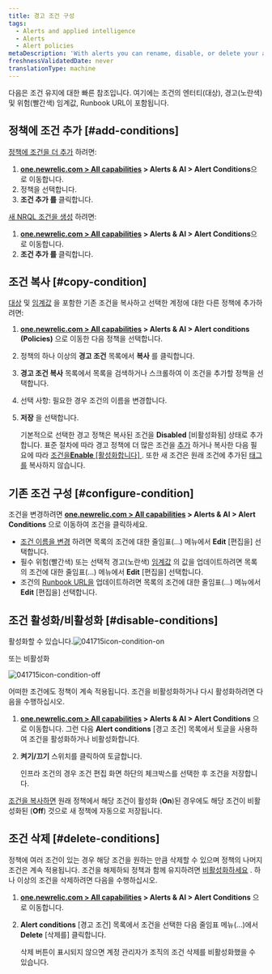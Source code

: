 ```yaml
---
title: 경고 조건 구성
tags:
  - Alerts and applied intelligence
  - Alerts
  - Alert policies
metaDescription: 'With alerts you can rename, disable, or delete your alert policies, as well as update or remove their conditions and channels.'
freshnessValidatedDate: never
translationType: machine
---
```




다음은 조건 유지에 대한 빠른 참조입니다. 여기에는 조건의 엔터티(대상), 경고(노란색) 및 위험(빨간색) 임계값, Runbook URL이 포함됩니다.

## 정책에 조건 추가 [#add-conditions]

[정책에 조건을 더 추가](/docs/alerts/new-relic-alerts-beta/configuring-alert-policies/define-alert-conditions) 하려면:

1. **[one.newrelic.com > All capabilities](https://one.newrelic.com/all-capabilities) > Alerts & AI > Alert Conditions**으로 이동합니다.
2. 정책을 선택합니다.
3. **조건 추가 를** 클릭합니다.

[새 NRQL 조건을 생성](/docs/alerts-applied-intelligence/new-relic-alerts/alert-conditions/create-nrql-alert-conditions) 하려면:

1. **[one.newrelic.com > All capabilities](https://one.newrelic.com/all-capabilities) > Alerts & AI > Alert Conditions**으로 이동합니다.
2. **조건 추가 를** 클릭합니다.

## 조건 복사 [#copy-condition]

[대상](/docs/apm/new-relic-apm/getting-started/glossary#alert-target) 및 [임계값](/docs/apm/new-relic-apm/getting-started/glossary#alert-threshold) 을 포함한 기존 조건을 복사하고 선택한 계정에 대한 다른 정책에 추가하려면:

1. **[one.newrelic.com > All capabilities](https://one.newrelic.com/all-capabilities) > Alerts & AI > Alert conditions (Policies)** 으로 이동한 다음 정책을 선택합니다.

2. 정책의 하나 이상의 **경고 조건** 목록에서 **복사** 를 클릭합니다.

3. **경고 조건 복사** 목록에서 목록을 검색하거나 스크롤하여 이 조건을 추가할 정책을 선택합니다.

4. 선택 사항: 필요한 경우 조건의 이름을 변경합니다.

5. **저장** 을 선택합니다.

   기본적으로 선택한 경고 정책은 복사된 조건을 **Disabled** \[비활성화됨] 상태로 추가합니다. 표준 절차에 따라 경고 정책에 더 많은 조건을 [추가](/docs/alerts/new-relic-alerts-beta/configuring-alert-policies/define-alert-conditions) 하거나 복사한 다음 필요에 따라 [조건을**Enable** \[활성화합니다\] ](/docs/alerts/new-relic-alerts-beta/updating-alert-policies/disable-or-delete-alert-policies-conditions#condition-on-off). 또한 새 조건은 원래 조건에 추가된 [태그를](/docs/new-relic-solutions/new-relic-one/core-concepts/use-tags-help-organize-find-your-data/#add-via-ui-api) 복사하지 않습니다.

## 기존 조건 구성 [#configure-condition]

조건을 변경하려면 **[one.newrelic.com > All capabilities](https://one.newrelic.com/all-capabilities) > Alerts & AI > Alert Conditions** 으로 이동하여 조건을 클릭하세요.

* [조건 이름을 변경](/docs/alerts/new-relic-alerts-beta/configuring-alert-policies/define-alert-conditions#rename-condition) 하려면 목록의 조건에 대한 줄임표(...) 메뉴에서 **Edit** \[편집을] 선택합니다.
* 필수 위험(빨간색) 또는 선택적 경고(노란색) [임계값](/docs/alerts/new-relic-alerts-beta/configuring-alert-policies/define-thresholds-trigger-alert) 의 값을 업데이트하려면 목록의 조건에 대한 줄임표(...) 메뉴에서 **Edit** \[편집을] 선택합니다.
* 조건의 [Runbook URL을](/docs/alerts/new-relic-alerts-beta/reviewing-alert-incidents/provide-runbook-instructions-alerts) 업데이트하려면 목록의 조건에 대한 줄임표(...) 메뉴에서 **Edit** \[편집을] 선택합니다.

## 조건 활성화/비활성화 [#disable-conditions]

활성화할 수 있습니다.<img title="Alerts v3: Condition enabled" alt="041715icon-condition-on" src={accountsConditionOn}/>

또는 비활성화

<img title="Alerts v3: Condition disabled" alt="041715icon-condition-off" src={accountsConditionOff}/>

어떠한 조건에도 정책이 계속 적용됩니다. 조건을 비활성화하거나 다시 활성화하려면 다음을 수행하십시오.

1. **[one.newrelic.com > All capabilities](https://one.newrelic.com/all-capabilities) > Alerts & AI > Alert Conditions** 으로 이동합니다. 그런 다음 **Alert conditions** \[경고 조건] 목록에서 토글을 사용하여 조건을 활성화하거나 비활성화합니다.

2. **켜기/끄기** 스위치를 클릭하여 토글합니다.

   <Callout variant="tip">
     인프라 조건의 경우 조건 편집 화면 하단의 체크박스를 선택한 후 조건을 저장합니다.
   </Callout>

[조건을 복사하면](/docs/alerts/new-relic-alerts-beta/updating-alert-policies/copy-alert-conditions) 원래 정책에서 해당 조건이 활성화 (**On**)된 경우에도 해당 조건이 비활성화된 (**Off**) 것으로 새 정책에 자동으로 저장됩니다.

## 조건 삭제 [#delete-conditions]

정책에 여러 조건이 있는 경우 해당 조건을 원하는 만큼 삭제할 수 있으며 정책의 나머지 조건은 계속 적용됩니다. 조건을 해제하되 정책과 함께 유지하려면 [비활성화하세요](/docs/alerts/new-relic-alerts-beta/updating-alert-policies/disable-or-delete-alert-policies-conditions#condition-on-off) . 하나 이상의 조건을 삭제하려면 다음을 수행하십시오.

1. **[one.newrelic.com > All capabilities](https://one.newrelic.com/all-capabilities) > Alerts & AI > Alert Conditions** 으로 이동합니다.

2. **Alert conditions** \[경고 조건] 목록에서 조건을 선택한 다음 줄임표 메뉴(...)에서 **Delete** \[삭제를] 클릭합니다.

   <Callout variant="tip">
     삭제 버튼이 표시되지 않으면 계정 관리자가 조직의 조건 삭제를 비활성화했을 수 있습니다.
   </Callout>